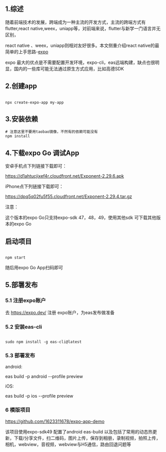 

<Meta title="Hundun/expo/介绍"/>

## 1.综述

随着前端技术的发展，跨端成为一种主流的开发方式，主流的跨端方式有flutter,react native,weex，uniapp等，对前端来说，flutter与新学一门语言并无区别，

react native 、weex，uniapp则相对友好很多。本文侧重介绍react native的最简单的上手思路-[expo](https://docs.expo.dev/)

expo 最大的优点是不需要配置开发环境，expo-cli，eas远端构建，缺点也很明显，国内的一些库可能无法通过原生方式应用，比如高德SDK

## 2.创建app

```shell

npx create-expo-app my-app
```
## 3.安装依赖

```shell
# 注意这里不要用taobao镜像，不然有的依赖可能没有
npm install 
```
## 4.下载expo Go 调试App

安卓手机点下列链接下载即可：

https://d1ahtucjixef4r.cloudfront.net/Exponent-2.29.6.apk

iPhone点下列链接下载即可：

https://dpq5q02fu5f55.cloudfront.net/Exponent-2.29.4.tar.gz

注意：

这个版本的expo Go只支持expo-sdk 47，48，49，使用其他sdk 可下载其他版本的expo Go

## 启动项目

```shell

npm start 
```
随后用expo Go App扫码即可

## 5.部署发布

### 5.1 注册expo账户

去 https://expo.dev/ 注册 expo账户，为eas发布做准备

### 5.2 安装eas-cli

```shell

sudo npm install -g eas-cli@latest
```

### 5.3 部署发布

android:

eas build -p android --profile preview

iOS:

eas build -p ios --profile preview

### 6 模版项目

https://github.com/1623311678/expo-app-demo

该项目使用expo-sdk49 配置了android eas-build 以及包括了常用的动态热更新，下载/分享文件，扫二维码，图片上传，保存到相册，录制视频，拍照上传，相机，webview，音视频，webview与H5通信，路由回退问题等













